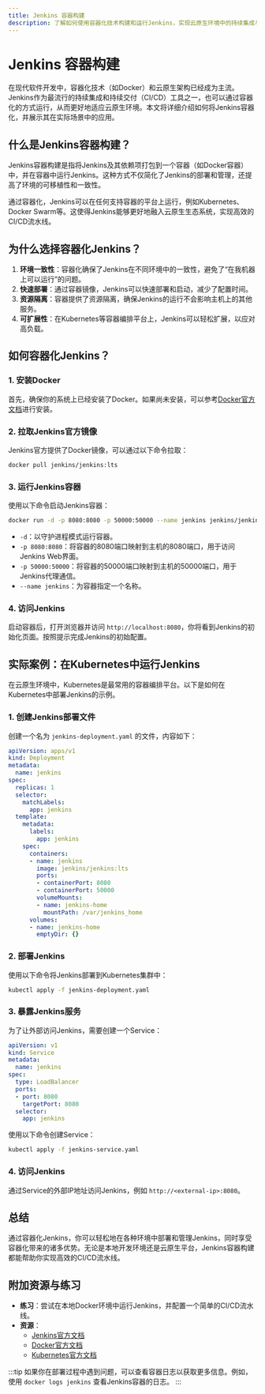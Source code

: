 ```yaml
---
title: Jenkins 容器构建
description: 了解如何使用容器化技术构建和运行Jenkins，实现云原生环境中的持续集成与持续交付。
---
```


# Jenkins 容器构建

在现代软件开发中，容器化技术（如Docker）和云原生架构已经成为主流。Jenkins作为最流行的持续集成和持续交付（CI/CD）工具之一，也可以通过容器化的方式运行，从而更好地适应云原生环境。本文将详细介绍如何将Jenkins容器化，并展示其在实际场景中的应用。

## 什么是Jenkins容器构建？

Jenkins容器构建是指将Jenkins及其依赖项打包到一个容器（如Docker容器）中，并在容器中运行Jenkins。这种方式不仅简化了Jenkins的部署和管理，还提高了环境的可移植性和一致性。

通过容器化，Jenkins可以在任何支持容器的平台上运行，例如Kubernetes、Docker Swarm等。这使得Jenkins能够更好地融入云原生生态系统，实现高效的CI/CD流水线。

## 为什么选择容器化Jenkins？

1. **环境一致性**：容器化确保了Jenkins在不同环境中的一致性，避免了“在我机器上可以运行”的问题。
2. **快速部署**：通过容器镜像，Jenkins可以快速部署和启动，减少了配置时间。
3. **资源隔离**：容器提供了资源隔离，确保Jenkins的运行不会影响主机上的其他服务。
4. **可扩展性**：在Kubernetes等容器编排平台上，Jenkins可以轻松扩展，以应对高负载。

## 如何容器化Jenkins？

### 1. 安装Docker

首先，确保你的系统上已经安装了Docker。如果尚未安装，可以参考[Docker官方文档](https://docs.docker.com/get-docker/)进行安装。

### 2. 拉取Jenkins官方镜像

Jenkins官方提供了Docker镜像，可以通过以下命令拉取：

```bash
docker pull jenkins/jenkins:lts
```

### 3. 运行Jenkins容器

使用以下命令启动Jenkins容器：

```bash
docker run -d -p 8080:8080 -p 50000:50000 --name jenkins jenkins/jenkins:lts
```

- `-d`：以守护进程模式运行容器。
- `-p 8080:8080`：将容器的8080端口映射到主机的8080端口，用于访问Jenkins Web界面。
- `-p 50000:50000`：将容器的50000端口映射到主机的50000端口，用于Jenkins代理通信。
- `--name jenkins`：为容器指定一个名称。

### 4. 访问Jenkins

启动容器后，打开浏览器并访问 `http://localhost:8080`，你将看到Jenkins的初始化页面。按照提示完成Jenkins的初始配置。

## 实际案例：在Kubernetes中运行Jenkins

在云原生环境中，Kubernetes是最常用的容器编排平台。以下是如何在Kubernetes中部署Jenkins的示例。

### 1. 创建Jenkins部署文件

创建一个名为 `jenkins-deployment.yaml` 的文件，内容如下：

```yaml
apiVersion: apps/v1
kind: Deployment
metadata:
  name: jenkins
spec:
  replicas: 1
  selector:
    matchLabels:
      app: jenkins
  template:
    metadata:
      labels:
        app: jenkins
    spec:
      containers:
      - name: jenkins
        image: jenkins/jenkins:lts
        ports:
        - containerPort: 8080
        - containerPort: 50000
        volumeMounts:
        - name: jenkins-home
          mountPath: /var/jenkins_home
      volumes:
      - name: jenkins-home
        emptyDir: {}
```

### 2. 部署Jenkins

使用以下命令将Jenkins部署到Kubernetes集群中：

```bash
kubectl apply -f jenkins-deployment.yaml
```

### 3. 暴露Jenkins服务

为了让外部访问Jenkins，需要创建一个Service：

```yaml
apiVersion: v1
kind: Service
metadata:
  name: jenkins
spec:
  type: LoadBalancer
  ports:
  - port: 8080
    targetPort: 8080
  selector:
    app: jenkins
```

使用以下命令创建Service：

```bash
kubectl apply -f jenkins-service.yaml
```

### 4. 访问Jenkins

通过Service的外部IP地址访问Jenkins，例如 `http://<external-ip>:8080`。

## 总结

通过容器化Jenkins，你可以轻松地在各种环境中部署和管理Jenkins，同时享受容器化带来的诸多优势。无论是本地开发环境还是云原生平台，Jenkins容器构建都能帮助你实现高效的CI/CD流水线。

## 附加资源与练习

- **练习**：尝试在本地Docker环境中运行Jenkins，并配置一个简单的CI/CD流水线。
- **资源**：
  - [Jenkins官方文档](https://www.jenkins.io/doc/)
  - [Docker官方文档](https://docs.docker.com/)
  - [Kubernetes官方文档](https://kubernetes.io/docs/home/)

:::tip
如果你在部署过程中遇到问题，可以查看容器日志以获取更多信息。例如，使用 `docker logs jenkins` 查看Jenkins容器的日志。
:::